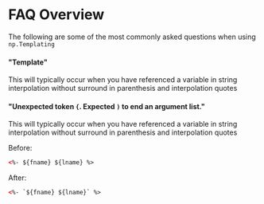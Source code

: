 
# FAQ Overview
The following are some of the most commonly asked questions when using `np.Templating`

#### "Template"
This will typically occur when you have referenced a variable in string interpolation without surround in parenthesis and interpolation quotes

#### "Unexpected token `{`. Expected `)` to end an argument list."
This will typically occur when you have referenced a variable in string interpolation without surround in parenthesis and interpolation quotes

Before:

```html
<%- ${fname} ${lname} %>
```

After:

```html
<%- `${fname} ${lname}` %>
```

